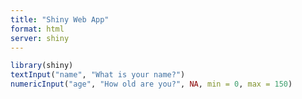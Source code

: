 ```yaml
---
title: "Shiny Web App"
format: html
server: shiny
---
```


```r
library(shiny)
textInput("name", "What is your name?")
numericInput("age", "How old are you?", NA, min = 0, max = 150)
```